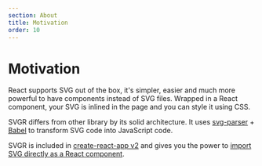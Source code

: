 ```yaml
---
section: About
title: Motivation
order: 10
---
```


# Motivation

React supports SVG out of the box, it's simpler, easier and much more powerful
to have components instead of SVG files. Wrapped in a React component, your SVG
is inlined in the page and you can style it using CSS.

<carbon-ad />

SVGR differs from other library by its solid architecture. It uses [svg-parser](https://github.com/Rich-Harris/svg-parser) + [Babel](https://babeljs.io) to transform SVG code into JavaScript code.

SVGR is included in [create-react-app v2](https://github.com/facebook/create-react-app) and gives you the power to [import SVG directly as a React component](https://facebook.github.io/create-react-app/docs/adding-images-fonts-and-files#adding-svgs).
